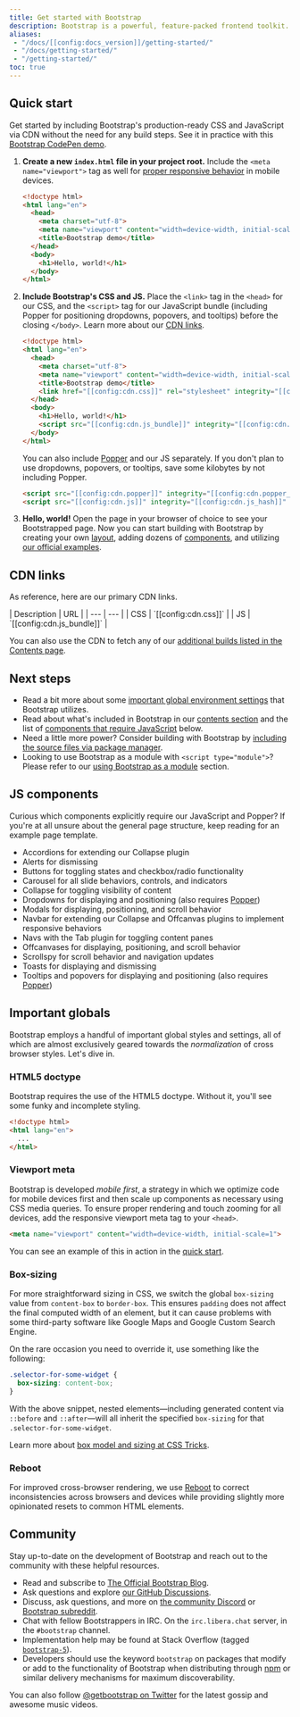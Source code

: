 ```yaml
---
title: Get started with Bootstrap
description: Bootstrap is a powerful, feature-packed frontend toolkit. Build anything—from prototype to production—in a few minutes.
aliases:
 - "/docs/[[config:docs_version]]/getting-started/"
 - "/docs/getting-started/"
 - "/getting-started/"
toc: true
---
```


## Quick start

Get started by including Bootstrap's production-ready CSS and JavaScript via CDN without the need for any build steps. See it in practice with this [Bootstrap CodePen demo](https://codepen.io/team/bootstrap/pen/qBamdLj).

1. **Create a new `index.html` file in your project root.** Include the `<meta name="viewport">` tag as well for [proper responsive behavior](https://developer.mozilla.org/en-US/docs/Web/HTML/Viewport_meta_tag) in mobile devices.

   ```html
   <!doctype html>
   <html lang="en">
     <head>
       <meta charset="utf-8">
       <meta name="viewport" content="width=device-width, initial-scale=1">
       <title>Bootstrap demo</title>
     </head>
     <body>
       <h1>Hello, world!</h1>
     </body>
   </html>
   ```

2. **Include Bootstrap's CSS and JS.** Place the `<link>` tag in the `<head>` for our CSS, and the `<script>` tag for our JavaScript bundle (including Popper for positioning dropdowns, popovers, and tooltips) before the closing `</body>`. Learn more about our [CDN links](#cdn-links).

   ```html
   <!doctype html>
   <html lang="en">
     <head>
       <meta charset="utf-8">
       <meta name="viewport" content="width=device-width, initial-scale=1">
       <title>Bootstrap demo</title>
       <link href="[[config:cdn.css]]" rel="stylesheet" integrity="[[config:cdn.css_hash]]" crossorigin="anonymous">
     </head>
     <body>
       <h1>Hello, world!</h1>
       <script src="[[config:cdn.js_bundle]]" integrity="[[config:cdn.js_bundle_hash]]" crossorigin="anonymous"></script>
     </body>
   </html>
   ```

   You can also include [Popper](https://popper.js.org/docs/v2/) and our JS separately. If you don't plan to use dropdowns, popovers, or tooltips, save some kilobytes by not including Popper.

   ```html
   <script src="[[config:cdn.popper]]" integrity="[[config:cdn.popper_hash]]" crossorigin="anonymous"></script>
   <script src="[[config:cdn.js]]" integrity="[[config:cdn.js_hash]]" crossorigin="anonymous"></script>
   ```

3. **Hello, world!** Open the page in your browser of choice to see your Bootstrapped page. Now you can start building with Bootstrap by creating your own [layout]([[docsref:/layout/grid]]), adding dozens of [components]([[docsref:/components/buttons]]), and utilizing [our official examples]([[docsref:/examples]]).

## CDN links

As reference, here are our primary CDN links.

<BsTable>
| Description | URL |
| --- | --- |
| CSS | `[[config:cdn.css]]` |
| JS | `[[config:cdn.js_bundle]]` |
</BsTable>

You can also use the CDN to fetch any of our [additional builds listed in the Contents page]([[docsref:/getting-started/contents]]).

## Next steps

- Read a bit more about some [important global environment settings](#important-globals) that Bootstrap utilizes.
- Read about what's included in Bootstrap in our [contents section]([[docsref:/getting-started/contents/]]) and the list of [components that require JavaScript](#js-components) below.
- Need a little more power? Consider building with Bootstrap by [including the source files via package manager]([[docsref:/getting-started/download#package-managers]]).
- Looking to use Bootstrap as a module with `<script type="module">`? Please refer to our [using Bootstrap as a module]([[docsref:/getting-started/javascript#using-bootstrap-as-a-module]]) section.

## JS components

Curious which components explicitly require our JavaScript and Popper? If you're at all unsure about the general page structure, keep reading for an example page template.

- Accordions for extending our Collapse plugin
- Alerts for dismissing
- Buttons for toggling states and checkbox/radio functionality
- Carousel for all slide behaviors, controls, and indicators
- Collapse for toggling visibility of content
- Dropdowns for displaying and positioning (also requires [Popper](https://popper.js.org/docs/v2/))
- Modals for displaying, positioning, and scroll behavior
- Navbar for extending our Collapse and Offcanvas plugins to implement responsive behaviors
- Navs with the Tab plugin for toggling content panes
- Offcanvases for displaying, positioning, and scroll behavior
- Scrollspy for scroll behavior and navigation updates
- Toasts for displaying and dismissing
- Tooltips and popovers for displaying and positioning (also requires [Popper](https://popper.js.org/docs/v2/))

## Important globals

Bootstrap employs a handful of important global styles and settings, all of which are almost exclusively geared towards the *normalization* of cross browser styles. Let's dive in.

### HTML5 doctype

Bootstrap requires the use of the HTML5 doctype. Without it, you'll see some funky and incomplete styling.

```html
<!doctype html>
<html lang="en">
  ...
</html>
```

### Viewport meta

Bootstrap is developed *mobile first*, a strategy in which we optimize code for mobile devices first and then scale up components as necessary using CSS media queries. To ensure proper rendering and touch zooming for all devices, add the responsive viewport meta tag to your `<head>`.

```html
<meta name="viewport" content="width=device-width, initial-scale=1">
```

You can see an example of this in action in the [quick start](#quick-start).

### Box-sizing

For more straightforward sizing in CSS, we switch the global `box-sizing` value from `content-box` to `border-box`. This ensures `padding` does not affect the final computed width of an element, but it can cause problems with some third-party software like Google Maps and Google Custom Search Engine.

On the rare occasion you need to override it, use something like the following:

```css
.selector-for-some-widget {
  box-sizing: content-box;
}
```

With the above snippet, nested elements—including generated content via `::before` and `::after`—will all inherit the specified `box-sizing` for that `.selector-for-some-widget`.

Learn more about [box model and sizing at CSS Tricks](https://css-tricks.com/box-sizing/).

### Reboot

For improved cross-browser rendering, we use [Reboot]([[docsref:/content/reboot]]) to correct inconsistencies across browsers and devices while providing slightly more opinionated resets to common HTML elements.

## Community

Stay up-to-date on the development of Bootstrap and reach out to the community with these helpful resources.

- Read and subscribe to [The Official Bootstrap Blog]([[config:blog]]).
- Ask questions and explore [our GitHub Discussions](https://github.com/twbs/bootstrap/discussions).
- Discuss, ask questions, and more on [the community Discord](https://discord.gg/bZUvakRU3M) or [Bootstrap subreddit](https://www.reddit.com/r/bootstrap/).
- Chat with fellow Bootstrappers in IRC. On the `irc.libera.chat` server, in the `#bootstrap` channel.
- Implementation help may be found at Stack Overflow (tagged [`bootstrap-5`](https://stackoverflow.com/questions/tagged/bootstrap-5)).
- Developers should use the keyword `bootstrap` on packages that modify or add to the functionality of Bootstrap when distributing through [npm](https://www.npmjs.com/search?q=keywords:bootstrap) or similar delivery mechanisms for maximum discoverability.

You can also follow [@getbootstrap on Twitter](https://twitter.com/[[config:twitter]]) for the latest gossip and awesome music videos.
